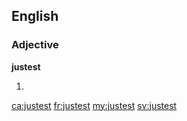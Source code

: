 ==English==

===Adjective===
'''justest'''

# {{en-superlative of|just}}

[[ca:justest]]
[[fr:justest]]
[[my:justest]]
[[sv:justest]]
